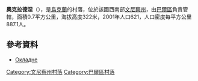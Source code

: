 {{coord|49|3|1|N|27|38|47|E|scale:30000|display=title}}

'''奧克拉德涅'''（{{lang-uk|Окладне}}），是[[烏克蘭|烏克蘭]]的村落，位於該國西南部[[文尼察州|文尼察州]]，由[[巴爾區|巴爾區]]負責管轄，面積0.7平方公里，海拔高度322米，2001年人口621，人口密度每平方公里887.1人。

==參考資料==
* [http://w1.c1.rada.gov.ua/pls/z7503/A005?rdat1=31.03.2014&rf7571=1344 Окладне]

[[Category:文尼察州村落|Category:文尼察州村落]]
[[Category:巴爾區村落|Category:巴爾區村落]]


{{Vinnytsia-geo-stub}}